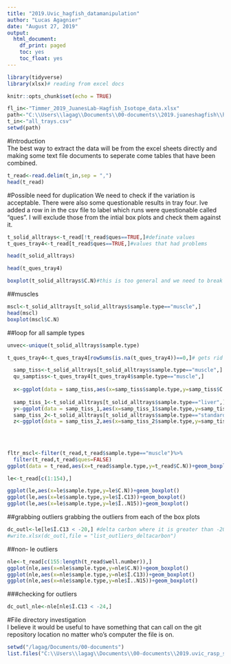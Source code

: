 ```yaml
---
title: "2019.Uvic_hagfish_datamanipulation"
author: "Lucas Agagnier"
date: "August 27, 2019"
output:
  html_document:
    df_print: paged
    toc: yes
    toc_float: yes
---
```


```r
library(tidyverse)
library(xlsx)# reading from excel docs

knitr::opts_chunk$set(echo = TRUE)

fl_in<-"Timmer_2019_JuanesLab-Hagfish_Isotope_data.xlsx"
path<-"C:\\Users\\lagag\\Documents\\00-documents\\2019.juaneshagfish\\hagfish"
t_in<-"all_trays.csv"
setwd(path)

```

#Introduction  
  The best way to extract the data will be from the excel sheets directly and making some text file documents to seperate come tables that have been combined.  
```r
t_read<-read.delim(t_in,sep = ",")
head(t_read)
```

#Possible need for duplication
  We need to check if the variation is acceptable. There were also some questionable results in tray four. Ive added a row in in the csv file to label which runs were questionable called "ques". I will exclude those from the intial box plots and check them against it.  
```r
t_solid_alltrays<-t_read[!t_read$ques==TRUE,]#definate values
t_ques_tray4<-t_read[t_read$ques==TRUE,]#values that had problems

head(t_solid_alltrays)

head(t_ques_tray4)

boxplot(t_solid_alltrays$C.N)#this is too general and we need to break things down before we can say anything for sure

```
##muscles  

```r
mscl<-t_solid_alltrays[t_solid_alltrays$sample.type=="muscle",]
head(mscl)
boxplot(mscl$C.N)
```
##loop for all sample types  
```r
unvec<-unique(t_solid_alltrays$sample.type)

t_ques_tray4<-t_ques_tray4[rowSums(is.na(t_ques_tray4))==0,]# gets rid of any rows that have null values

  samp_tiss<-t_solid_alltrays[t_solid_alltrays$sample.type=="muscle",]
  qu_samptiss<-t_ques_tray4[t_ques_tray4$sample.type=="muscle",]
  
  x<-ggplot(data = samp_tiss,aes(x=samp_tiss$sample.type,y=samp_tiss$C.N))+geom_boxplot(colour="blue")#+geom_bar(data=qu_samptiss,aes(x=qu_samptiss$sample.type,y=qu_samptiss$C.N))
  
  samp_tiss_1<-t_solid_alltrays[t_solid_alltrays$sample.type=="liver",]
  y<-ggplot(data = samp_tiss_1,aes(x=samp_tiss_1$sample.type,y=samp_tiss_1$C.N))+geom_boxplot()
  samp_tiss_2<-t_solid_alltrays[t_solid_alltrays$sample.type=="standard",]
  z<-ggplot(data = samp_tiss_2,aes(x=samp_tiss_2$sample.type,y=samp_tiss_2$C.N))+geom_boxplot()
  
  
  
```

```r
fltr_mscl<-filter(t_read,t_read$sample.type=="muscle")%>%
  filter(t_read,t_read$ques=FALSE)
ggplot(data = t_read,aes(x=t_read$sample.type,y=t_read$C.N))+geom_boxplot()+geom_point(data = t_read,aes(x))
```

```r
le<-t_read[c(1:154),]

ggplot(le,aes(x=le$sample.type,y=le$C.N))+geom_boxplot()
ggplot(le,aes(x=le$sample.type,y=le$Î.C13))+geom_boxplot()
ggplot(le,aes(x=le$sample.type,y=le$Î..N15))+geom_boxplot()
```
##grabbing outliers
grabbing the outliers from each of the box plots 
```r
dc_outl<-le[le$Î.C13 < -20,] #delta carbon where it is greater than -20
#write.xlsx(dc_outl,file = "list_outliers_deltacarbon")
```

##non- le outliers

```r
nle<-t_read[c(155:length(t_read$well.number)),]
ggplot(nle,aes(x=nle$sample.type,y=nle$C.N))+geom_boxplot()
ggplot(nle,aes(x=nle$sample.type,y=nle$Î.C13))+geom_boxplot()
ggplot(nle,aes(x=nle$sample.type,y=nle$Î..N15))+geom_boxplot()
```
  
  
###checking for outliers

```r
dc_outl_nle<-nle[nle$Î.C13 < -24,]
```



#File directory investigation  
I believe it would be useful to have something that can call on the git repository location no matter who's computer the file is on. 
```r
setwd("/lagag/Documents/00-documents")
list.files("C:\\Users\\lagag\\Documents\\00-documents\\2019.uvic_rasp_statistics", pattern=".png")# this will fine all pngs in this folder. but I want to find the folder first

```


  